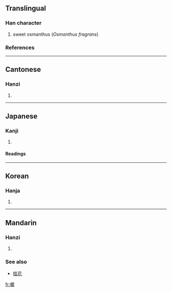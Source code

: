 ==Translingual==
===Han character===
{{Han char|rn=75|rad=木|as=11|sn=15|four=4795<sub>3</sub>|canj=木尸水手 (DSEQ)}}
# sweet osmanthus (''Osmanthus fragrans'')
===References===
{{Han ref|kx=0555.311|dkj=15483|hdz=21296.160|uh=6A28|ud=27176|bh=E9CA|bd=59850}}

----

==Cantonese==
===Hanzi===
{{yue-hanzi|jyut=|y=sai1}}
# {{defn|Cantonese}}

----

==Japanese==
===Kanji===
{{ja-kanji|grade=|rs=木11}}
# {{defn|Japanese}} 
====Readings====
{{ja-readings|on=[[せい]] (sei), [[さい]] (sai)|kun=[[もくせい]] (mokusei)}}

----

==Korean==
===Hanja===
{{ko-hanja|hangeul=치|eumhun=|rv=chi|mr=ch'i|y=chi}}
# {{defn|Korean}}

----

==Mandarin==
===Hanzi===
{{cmn-hanzi|pin=[[xī]] ([[xi1]])|wg=hsi<sup>1</sup>}}
# {{defn|Mandarin}}

===See also===
*[[桂花]]

[[fr:樨]]